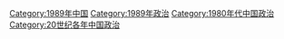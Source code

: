[[Category:1989年中国|Category:1989年中国]]
[[Category:1989年政治|Category:1989年政治]]
[[Category:1980年代中国政治|Category:1980年代中国政治]]
[[Category:20世纪各年中国政治|Category:20世纪各年中国政治]]